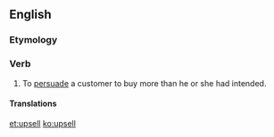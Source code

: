 {{wikipedia}}
==English==

===Etymology===
{{prefix|up|sell}}

===Verb===
{{en-verb|upsells|upselling|upsold|upsold}}

# To [[persuade]] a customer to buy more than he or she had intended.

====Translations====
{{trans-top|to persuade a customer to buy more than he or she had intended}}
{{trans-mid}}
{{trans-bottom}}

[[et:upsell]]
[[ko:upsell]]